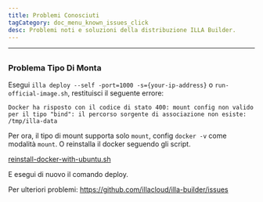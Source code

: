 ```yaml
---
title: Problemi Conosciuti
tagCategory: doc_menu_known_issues_click
desc: Problemi noti e soluzioni della distribuzione ILLA Builder.
---
```


* * *

## <Heading hidden>Problemi conosciuti</Heading>

### Problema Tipo Di Monta

Esegui `illa deploy --self -port=1000 -s={your-ip-address}` o `run-official-image.sh`, restituisci il seguente errore:

`Docker ha risposto con il codice di stato 400: mount config non valido per il tipo "bind": il percorso sorgente di associazione non esiste: /tmp/illa-data`

Per ora, il tipo di mount supporta solo `mount`, config `docker -v` come modalità `mount`. O reinstalla il docker seguendo gli script.

[reinstall-docker-with-ubuntu.sh](https://github.com/illacloud/deploy-illa-manually/blob/main/utils/reinstall-docker-with-ubuntu.sh)

E esegui di nuovo il comando deploy.

Per ulteriori problemi: https://github.com/illacloud/illa-builder/issues
